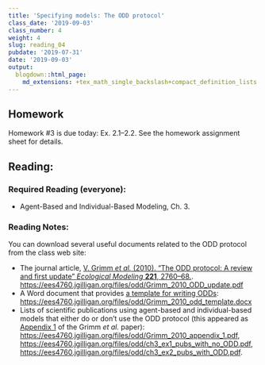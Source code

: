 ```yaml
---
title: 'Specifying models: The ODD protocol'
class_date: '2019-09-03'
class_number: 4
weight: 4
slug: reading_04
pubdate: '2019-07-31'
date: '2019-09-03'
output:
  blogdown::html_page:
    md_extensions: +tex_math_single_backslash+compact_definition_lists
---
```

## Homework

Homework #3 is due today: Ex. 2.1--2.2. See the homework assignment sheet for details.

## Reading:

### Required Reading (everyone):
* Agent-Based and Individual-Based Modeling, Ch. 3.

### Reading Notes:

You can download several useful documents related to the ODD protocol from the class web site:

* The journal article, [V. Grimm _et al._ (2010). "The ODD protocol: A review and first update" _Ecological Modeling_ **221**, 2760--68.](/files/odd/Grimm_2010_ODD_update.pdf). <https://ees4760.jgilligan.org/files/odd/Grimm_2010_ODD_update.pdf>
* A Word document that provides [a template for writing ODDs](/files/odd/Grimm_2010_odd_template.docx): <https://ees4760.jgilligan.org/files/odd/Grimm_2010_odd_template.docx>
* Lists of scientific publications using agent-based and individual-based models that either do or don't use the ODD protocol (this appeared as [Appendix 1](/files/odd/Grimm_2010_appendix_1.pdf) of the Grimm _et al._ paper):
  <https://ees4760.jgilligan.org/files/odd/Grimm_2010_appendix_1.pdf>, <https://ees4760.jgilligan.org/files/odd/ch3_ex1_pubs_with_no_ODD.pdf>, <https://ees4760.jgilligan.org/files/odd/ch3_ex2_pubs_with_ODD.pdf>.
